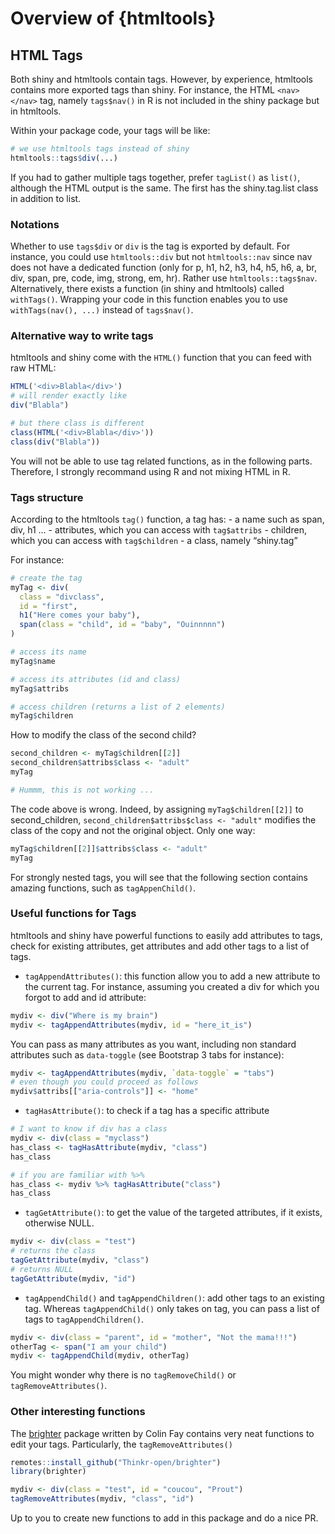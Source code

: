 # Overview of {htmltools} {#htmltools-overview}

## HTML Tags
Both shiny and htmltools contain tags. However, by experience, htmltools contains more exported tags than shiny.
For instance, the HTML `<nav></nav>` tag, namely `tags$nav()` in R is not included in the shiny package but 
in htmltools. 

Within your package code, your tags will be like:

```r
# we use htmltools tags instead of shiny
htmltools::tags$div(...)
```

If you had to gather multiple tags together, prefer `tagList()` as `list()`, although the HTML output is the same. The first
has the shiny.tag.list class in addition to list.

### Notations
Whether to use `tags$div` or `div` is the tag is exported by default.
For instance, you could use `htmltools::div` but not `htmltools::nav` since nav does not 
have a dedicated function (only for p, h1, h2, h3, h4, h5, h6, a, br, div, span, pre, code, img, strong, em, hr). 
Rather use `htmltools::tags$nav`. Alternatively, there exists a function (in shiny and htmltools) 
called `withTags()`. Wrapping your code in this function enables you to use `withTags(nav(), ...)` 
instead of `tags$nav()`.


### Alternative way to write tags
htmltools and shiny come with the `HTML()` function that you can feed with raw HTML:

```r
HTML('<div>Blabla</div>')
# will render exactly like
div("Blabla")

# but there class is different
class(HTML('<div>Blabla</div>'))
class(div("Blabla"))
```

You will not be able to use tag related functions, as in the following parts.
Therefore, I strongly recommand using R and not mixing HTML in R.

### Tags structure
According to the htmltools `tag()` function, a tag has:
- a name such as span, div, h1 ...
- attributes, which you can access with `tag$attribs`
- children, which you can access with `tag$children`
- a class, namely "shiny.tag"

For instance:

```r
# create the tag
myTag <- div(
  class = "divclass", 
  id = "first",
  h1("Here comes your baby"),
  span(class = "child", id = "baby", "Ouinnnnn")
)

# access its name
myTag$name

# access its attributes (id and class)
myTag$attribs

# access children (returns a list of 2 elements)
myTag$children

```

How to modify the class of the second child?

```r
second_children <- myTag$children[[2]]
second_children$attribs$class <- "adult"
myTag

# Hummm, this is not working ...
```

The code above is wrong. Indeed, by assigning `myTag$children[[2]]` to second_children,
`second_children$attribs$class <- "adult"` modifies the class of the copy and not the
original object. Only one way:

```r
myTag$children[[2]]$attribs$class <- "adult"
myTag
```

For strongly nested tags, you will see that the following section contains amazing functions,
such as `tagAppenChild()`.


### Useful functions for Tags
htmltools and shiny have powerful functions to easily add attributes to tags, check for 
existing attributes, get attributes and add other tags to a list of tags.

- `tagAppendAttributes()`: this function allow you to add a new attribute to the current tag.
For instance, assuming you created a div for which you forgot to add and id attribute:

```r
mydiv <- div("Where is my brain")
mydiv <- tagAppendAttributes(mydiv, id = "here_it_is")
```

You can pass as many attributes as you want, including non standard attributes such as 
`data-toggle` (see Bootstrap 3 tabs for instance):

```r
mydiv <- tagAppendAttributes(mydiv, `data-toggle` = "tabs")
# even though you could proceed as follows
mydiv$attribs[["aria-controls"]] <- "home"
```

- `tagHasAttribute()`: to check if a tag has a specific attribute

```r
# I want to know if div has a class
mydiv <- div(class = "myclass")
has_class <- tagHasAttribute(mydiv, "class")
has_class

# if you are familiar with %>%
has_class <- mydiv %>% tagHasAttribute("class")
has_class
```
 
- `tagGetAttribute()`: to get the value of the targeted attributes, if it exists, otherwise NULL.

```r
mydiv <- div(class = "test")
# returns the class
tagGetAttribute(mydiv, "class")
# returns NULL
tagGetAttribute(mydiv, "id")
```

- `tagAppendChild()` and `tagAppendChildren()`: add other tags to an existing tag.
Whereas `tagAppendChild()` only takes on tag, you can pass a list of tags to `tagAppendChildren()`.

```r
mydiv <- div(class = "parent", id = "mother", "Not the mama!!!")
otherTag <- span("I am your child")
mydiv <- tagAppendChild(mydiv, otherTag)
```

You might wonder why there is no `tagRemoveChild()` or `tagRemoveAttributes()`.

### Other interesting functions
The [brighter](https://github.com/ThinkR-open/brighter) package written by Colin Fay contains
very neat functions to edit your tags. Particularly, the `tagRemoveAttributes()`

```r
remotes::install_github("Thinkr-open/brighter")
library(brighter)
```

```r
mydiv <- div(class = "test", id = "coucou", "Prout")
tagRemoveAttributes(mydiv, "class", "id")
```

Up to you to create new functions to add in this package and do a nice PR.
